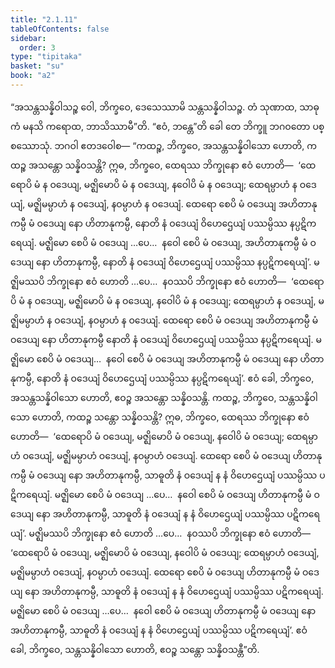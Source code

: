 ```yaml
---
title: "2.1.11"
tableOfContents: false
sidebar:
  order: 3
type: "tipitaka"
basket: "su"
book: "a2"
---
```



<DynamicBreadcrumb />

<Division number="63" book="a2">

<Paragraph number="139" book="a2">
“အသန္တသန္နိဝါသဉ္စ ဝေါ, ဘိက္ခဝေ, ဒေသေဿာမိ သန္တသန္နိဝါသဉ္စ. တံ သုဏာထ, သာဓုကံ မနသိ ကရောထ, ဘာသိဿာမီ”တိ. “ဧဝံ, ဘန္တေ”တိ ခေါ တေ ဘိက္ခူ ဘဂဝတော ပစ္စဿောသုံ. ဘဂဝါ ဧတဒဝေါစ—
</Paragraph>

<Paragraph number="140" book="a2">
“ကထဉ္စ, ဘိက္ခဝေ, အသန္တသန္နိဝါသော ဟောတိ, ကထဉ္စ အသန္တော သန္နိဝသန္တိ? ဣဓ, ဘိက္ခဝေ, ထေရဿ ဘိက္ခုနော ဧဝံ ဟောတိ—  ‘ထေရောပိ မံ န ဝဒေယျ, မဇ္ဈိမောပိ မံ န ဝဒေယျ, နဝေါပိ မံ န ဝဒေယျ; ထေရမ္ပာဟံ န ဝဒေယျံ, မဇ္ဈိမမ္ပာဟံ န ဝဒေယျံ, နဝမ္ပာဟံ န ဝဒေယျံ. ထေရော စေပိ မံ ဝဒေယျ အဟိတာနုကမ္ပီ မံ ဝဒေယျ နော ဟိတာနုကမ္ပီ, နောတိ နံ ဝဒေယျံ ဝိဟေဌေယျံ ပဿမ္ပိဿ နပ္ပဋိကရေယျံ. မဇ္ဈိမော စေပိ မံ ဝဒေယျ …ပေ…  နဝေါ စေပိ မံ ဝဒေယျ, အဟိတာနုကမ္ပီ မံ ဝဒေယျ နော ဟိတာနုကမ္ပီ, နောတိ နံ ဝဒေယျံ ဝိဟေဌေယျံ ပဿမ္ပိဿ နပ္ပဋိကရေယျံ’. မဇ္ဈိမဿပိ ဘိက္ခုနော ဧဝံ ဟောတိ …ပေ…  နဝဿပိ ဘိက္ခုနော ဧဝံ ဟောတိ—  ‘ထေရောပိ မံ န ဝဒေယျ, မဇ္ဈိမောပိ မံ န ဝဒေယျ, နဝေါပိ မံ န ဝဒေယျ; ထေရမ္ပာဟံ န ဝဒေယျံ, မဇ္ဈိမမ္ပာဟံ န ဝဒေယျံ, နဝမ္ပာဟံ န ဝဒေယျံ. ထေရော စေပိ မံ ဝဒေယျ အဟိတာနုကမ္ပီ မံ ဝဒေယျ နော ဟိတာနုကမ္ပီ နောတိ နံ ဝဒေယျံ ဝိဟေဌေယျံ ပဿမ္ပိဿ နပ္ပဋိကရေယျံ. မဇ္ဈိမော စေပိ မံ ဝဒေယျ…  နဝေါ စေပိ မံ ဝဒေယျ အဟိတာနုကမ္ပီ မံ ဝဒေယျ နော ဟိတာနုကမ္ပီ, နောတိ နံ ဝဒေယျံ ဝိဟေဌေယျံ ပဿမ္ပိဿ နပ္ပဋိကရေယျံ’. ဧဝံ ခေါ, ဘိက္ခဝေ, အသန္တသန္နိဝါသော ဟောတိ, ဧဝဉ္စ အသန္တော သန္နိဝသန္တိ.
</Paragraph>

<Paragraph number="141" book="a2">
ကထဉ္စ, ဘိက္ခဝေ, သန္တသန္နိဝါသော ဟောတိ, ကထဉ္စ သန္တော သန္နိဝသန္တိ? ဣဓ, ဘိက္ခဝေ, ထေရဿ ဘိက္ခုနော ဧဝံ ဟောတိ—  ‘ထေရောပိ မံ ဝဒေယျ, မဇ္ဈိမောပိ မံ ဝဒေယျ, နဝေါပိ မံ ဝဒေယျ; ထေရမ္ပာဟံ ဝဒေယျံ, မဇ္ဈိမမ္ပာဟံ ဝဒေယျံ, နဝမ္ပာဟံ ဝဒေယျံ. ထေရော စေပိ မံ ဝဒေယျ ဟိတာနုကမ္ပီ မံ ဝဒေယျ နော အဟိတာနုကမ္ပီ, သာဓူတိ နံ ဝဒေယျံ န နံ ဝိဟေဌေယျံ ပဿမ္ပိဿ ပဋိကရေယျံ. မဇ္ဈိမော စေပိ မံ ဝဒေယျ …ပေ…  နဝေါ စေပိ မံ ဝဒေယျ ဟိတာနုကမ္ပီ မံ ဝဒေယျ နော အဟိတာနုကမ္ပီ, သာဓူတိ နံ ဝဒေယျံ န နံ ဝိဟေဌေယျံ ပဿမ္ပိဿ ပဋိကရေယျံ’. မဇ္ဈိမဿပိ ဘိက္ခုနော ဧဝံ ဟောတိ …ပေ…  နဝဿပိ ဘိက္ခုနော ဧဝံ ဟောတိ—  ‘ထေရောပိ မံ ဝဒေယျ, မဇ္ဈိမောပိ မံ ဝဒေယျ, နဝေါပိ မံ ဝဒေယျ; ထေရမ္ပာဟံ ဝဒေယျံ, မဇ္ဈိမမ္ပာဟံ ဝဒေယျံ, နဝမ္ပာဟံ ဝဒေယျံ. ထေရော စေပိ မံ ဝဒေယျ ဟိတာနုကမ္ပီ မံ ဝဒေယျ နော အဟိတာနုကမ္ပီ, သာဓူတိ နံ ဝဒေယျံ န နံ ဝိဟေဌေယျံ ပဿမ္ပိဿ ပဋိကရေယျံ. မဇ္ဈိမော စေပိ မံ ဝဒေယျ …ပေ…  နဝေါ စေပိ မံ ဝဒေယျ ဟိတာနုကမ္ပီ မံ ဝဒေယျ နော အဟိတာနုကမ္ပီ, သာဓူတိ နံ ဝဒေယျံ န နံ ဝိဟေဌေယျံ ပဿမ္ပိဿ ပဋိကရေယျံ’. ဧဝံ ခေါ, ဘိက္ခဝေ, သန္တသန္နိဝါသော ဟောတိ, ဧဝဉ္စ သန္တော သန္နိဝသန္တီ”တိ.
</Paragraph>
</Division>